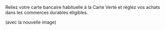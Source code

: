 Reliez votre carte bancaire habituelle à la Carte Verte et réglez vos achats dans les commerces durables éligibles.

(avec la nouvelle image)
